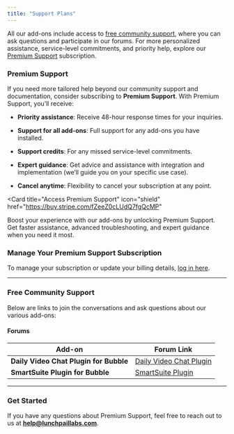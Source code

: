```yaml
---
title: "Support Plans"
---
```


All our add-ons include access to [free community support](#free-community-support), where you can ask questions and participate in our forums. For more personalized assistance, service-level commitments, and priority help, explore our [Premium Support](#premium-support) subscription.

### Premium Support

If you need more tailored help beyond our community support and documentation, consider subscribing to **Premium Support**. With Premium Support, you’ll receive:

- **Priority assistance**: Receive 48-hour response times for your inquiries.

- **Support for all add-ons**: Full support for any add-ons you have installed.

- **Support credits**: For any missed service-level commitments.

- **Expert guidance**: Get advice and assistance with integration and implementation (we’ll guide you on your specific use case).

- **Cancel anytime**: Flexibility to cancel your subscription at any point.

<Card
  title="Access Premium Support"
  icon="shield"
  href="https://buy.stripe.com/fZeeZ0cLUdQ7fgQcMP"
>
Boost your experience with our add-ons by unlocking Premium Support. Get faster assistance, advanced troubleshooting, and expert guidance when you need it most.

</Card>

### Manage Your Premium Support Subscription

To manage your subscription or update your billing details, [log in here](https://billing.stripe.com/p/login/cN2cO37xGbhu9zi7ss).

---

### Free Community Support

Below are links to join the conversations and ask questions about our various add-ons:

#### Forums

| **Add-on**                             | **Forum Link**                                                                                  |
| -------------------------------------- | ----------------------------------------------------------------------------------------------- |
| **Daily Video Chat Plugin for Bubble** | [Daily Video Chat Plugin](https://forum.bubble.io/t/new-free-plugin-daily-video-chat/153885)    |
| **SmartSuite Plugin for Bubble**       | [SmartSuite Plugin](https://forum.bubble.io/t/integrating-smartsuite-data-with-bubble/296388/2) |

---

### Get Started

If you have any questions about Premium Support, feel free to reach out to us at **[help@lunchpaillabs.com](mailto:help@lunchpaillabs.com)**.
